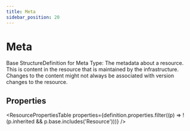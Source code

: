 ```yaml
---
title: Meta
sidebar_position: 20
---
```



# Meta

Base <Link to="/docs/api/fhir/resources/structuredefinition">StructureDefinition</Link> for <Link to="/docs/api/fhir/datatypes/meta">Meta</Link> Type: The metadata about a resource. This is content in the resource that is maintained by the infrastructure. Changes to the content might not always be associated with version changes to the resource.

<Tabs queryString="section">
  <TabItem value="schema" label="Schema" default>

## Properties

<ResourcePropertiesTable
  properties={definition.properties.filter((p) => !(p.inherited && p.base.includes('Resource')))}
/>

  </TabItem>

</Tabs>

